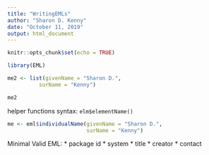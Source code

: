 ```yaml
---
title: "WritingEMLs"
author: "Sharon D. Kenny"
date: "October 11, 2019"
output: html_document
---
```


```r
knitr::opts_chunk$set(echo = TRUE)
```

```r
library(EML)
```



```r
me2 <- list(givenName = "Sharon D.", 
          surName = "Kenny")

me2
```

helper functions syntax: `elm$elementName()`

```r
me <- eml$individualName(givenName = "Sharon D.",
                         surName = "Kenny")
```


Minimal Valid EML:
* package id
* system
* title
* creator
* contact



```r

```











